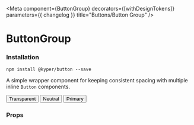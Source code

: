 
<Meta
  component={ButtonGroup}
  decorators={[withDesignTokens]}
  parameters={{ changelog }}
  title="Buttons/Button Group"
/>

# ButtonGroup
### Installation

`npm install @kyper/button --save`

<PeerDependencies json={packageJson} />

A simple wrapper component for keeping consistent spacing with multiple inline `Button` components.

<Preview>
  <Story name="Button Group">
      <div style={{padding: '72px'}}>
        <ButtonGroup>
          <Button variant="transparent">Transparent</Button>
          <Button>Neutral</Button>
          <Button variant="primary">Primary</Button>
        </ButtonGroup>
      </div>
  </Story>
</Preview>

### Props
<Props of={ButtonGroup} />
